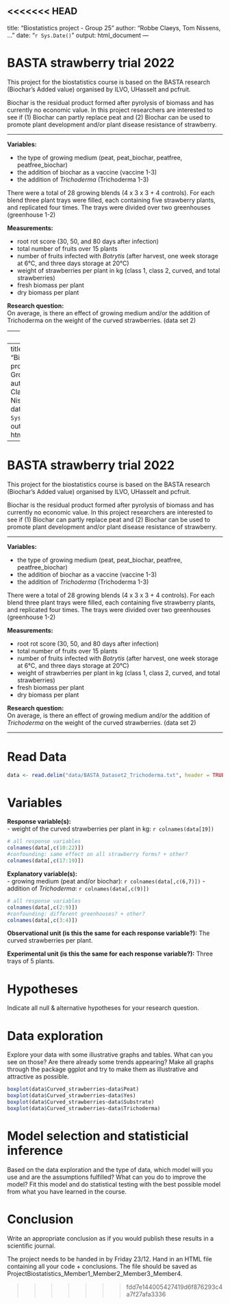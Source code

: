 <<<<<<< HEAD
---
title: "Biostatistics project - Group 25"
author: "Robbe Claeys, Tom Nissens, ..."
date: "`r Sys.Date()`"
output: html_document
---

# BASTA strawberry trial 2022
This project for the biostatistics course is based on the BASTA research (Biochar’s Added value) organised by ILVO, UHasselt and pcfruit.

Biochar is the residual product formed after pyrolysis of biomass and has currently no economic value. In this project researchers are interested to see if (1) Biochar can partly replace peat and (2) Biochar can be used to promote plant development and/or plant disease resistance of strawberry.

---

**Variables:**

- the type of growing medium (peat, peat_biochar, peatfree, peatfree_biochar)
- the addition of biochar as a vaccine (vaccine 1-3)
- the addition of *Trichoderma* (Trichoderma 1-3)

There were a total of 28 growing blends (4 x 3 x 3 + 4 controls). For each blend three plant trays were filled, each containing five strawberry plants, and replicated four times. The trays were divided over two greenhouses (greenhouse 1-2)

**Measurements:**

- root rot score (30, 50, and 80 days after infection)
- total number of fruits over 15 plants
- number of fruits infected with *Botrytis* (after harvest, one week storage at 6°C, and three days storage at 20°C)
- weight of strawberries per plant in kg (class 1, class 2, curved, and total strawberries)
- fresh biomass per plant
- dry biomass per plant

**Research question:**  
On average, is there an effect of growing medium and/or the addition of Trichoderma on the weight of the curved strawberries. (data set 2)

---
# lib

```{r}
library(ggplot2)
library(dplyr)

```




# Read Data

```{r results = 'hide'}
data <- read.delim("data/BASTA_Dataset2_Trichoderma.txt", header = TRUE, stringsAsFactors = FALSE, quote = "", sep = "\t")
```


# Variables


**Response variable(s):**

```{r results = 'hide'}

# all response variables
colnames(data[,c(10:22)])

#used response variable
colnames(data[19])

#confounding: same effect on all strawberry forms? + other?
colnames(data[,c(17:19)])

```

**Explanatory variable(s):**

```{r results = 'hide'}
# all response variables
colnames(data[,c(2:9)])

## substrate is combination of peat(peat,peatfree) and Yes(No-biochar,biochar)

#used response variable
colnames(data[,c(6,7,9)])

#confounding: different greenhouses? + other?
colnames(data[,c(3:4)])
```

**Observational unit (is this the same for each response variable?):**

**Experimental unit (is this the same for each response variable?):**

# Hypotheses

H01: On average, the growing medium has no effect on the weight of the curved strawberries

H02: On average, the addition of Trichoderma has no effect on the weight of the curved strawberries

H03: The effect of Trichoderma addition on the weight of the curved strawberries is not different for the different growing mediums 

Ha1: On average, the growing medium has an effect on the weight of the curved strawberries

Ha2: On average, the addition of Trichoderma has an effect on the weight of the curved strawberries

Ha3: The effect of Trichoderma addition on the weight of the curved strawberries is different for the different growing mediums

# Data exploration
Explore your data with some illustrative graphs and tables. What can you see on those? Are there already some trends appearing? Make all graphs through the package ggplot and try to make them as illustrative and attractive as possible.

```{r results = 'hide'}

curved_strawberry<-data[,c(1,4:5,9,19)]

curved_strawberry %>% 
  ggplot(aes(x=Substrate,y=Curved_strawberries, fill=factor(Substrate))) +
  geom_boxplot() + 
  labs(fill = "substrate") + 
  geom_point(position=position_jitterdodge(),alpha=0.3) +
  theme_bw(base_size = 16)

curved_strawberry %>% 
  ggplot(aes(x=Trichoderma,y=Curved_strawberries, fill=factor(Trichoderma))) +
  geom_boxplot() + 
  labs(fill = "Trichoderma") + 
  geom_point(position=position_jitterdodge(),alpha=0.3) +
  theme_bw(base_size = 16)

curved_strawberry %>% 
  filter(Trichoderma %in% c("None","Trich1","Trich2","Trich3")) %>%
  ggplot(aes(x=Substrate,y=Curved_strawberries, fill=factor(Trichoderma))) +
  geom_boxplot() + 
  labs(fill = "Trichoderma") + 
  geom_point(position=position_jitterdodge(),alpha=0.3) +
  theme_bw(base_size = 16)




```


# Model selection and statisticial inference
Based on the data exploration and the type of data, which model will you use and are the assumptions fulfilled? What can you do to improve the model? Fit this model and do statistical testing with the best possible model from what you have learned in the course.

# Conclusion
Write an appropriate conclusion as if you would publish these results in a scientific journal.

The project needs to be handed in by Friday 23/12. Hand in an HTML file containing all your code + conclusions. The file should be saved as ProjectBiostatistics_Member1_Member2_Member3_Member4.

=======
---
title: "Biostatistics project - Group 25"
author: "Robbe Claeys, Tom Nissens, ..."
date: "`r Sys.Date()`"
output: html_document
---

# BASTA strawberry trial 2022
This project for the biostatistics course is based on the BASTA research (Biochar’s Added value) organised by ILVO, UHasselt and pcfruit.

Biochar is the residual product formed after pyrolysis of biomass and has currently no economic value. In this project researchers are interested to see if (1) Biochar can partly replace peat and (2) Biochar can be used to promote plant development and/or plant disease resistance of strawberry.

---

**Variables:**

- the type of growing medium (peat, peat_biochar, peatfree, peatfree_biochar)
- the addition of biochar as a vaccine (vaccine 1-3)
- the addition of *Trichoderma* (Trichoderma 1-3)

There were a total of 28 growing blends (4 x 3 x 3 + 4 controls). For each blend three plant trays were filled, each containing five strawberry plants, and replicated four times. The trays were divided over two greenhouses (greenhouse 1-2)

**Measurements:**

- root rot score (30, 50, and 80 days after infection)
- total number of fruits over 15 plants
- number of fruits infected with *Botrytis* (after harvest, one week storage at 6°C, and three days storage at 20°C)
- weight of strawberries per plant in kg (class 1, class 2, curved, and total strawberries)
- fresh biomass per plant
- dry biomass per plant

**Research question:**  
On average, is there an effect of growing medium and/or the addition of *Trichoderma* on the weight of the curved strawberries. (data set 2)

---

# Read Data

```{r results = 'hide'}
data <- read.delim("data/BASTA_Dataset2_Trichoderma.txt", header = TRUE, stringsAsFactors = FALSE, quote = "", sep = "\t")
```


# Variables


**Response variable(s):**  
- weight of the curved strawberries per plant in kg: `r colnames(data[19])`

```{r results = 'hide'}
# all response variables
colnames(data[,c(10:22)])
#confounding: same effect on all strawberry forms? + other?
colnames(data[,c(17:19)])
```

**Explanatory variable(s):**  
- growing medium (peat and/or biochar): `r colnames(data[,c(6,7)])`
- addition of *Trichoderma*: `r colnames(data[,c(9)])`


```{r results = 'hide'}
# all response variables
colnames(data[,c(2:9)])
#confounding: different greenhouses? + other?
colnames(data[,c(3:4)])
```

**Observational unit (is this the same for each response variable?):** The curved strawberries per plant.


**Experimental unit (is this the same for each response variable?):** Three trays of 5 plants.

# Hypotheses
Indicate all null & alternative hypotheses for your research question.

# Data exploration
Explore your data with some illustrative graphs and tables. What can you see on those? Are there already some trends appearing? Make all graphs through the package ggplot and try to make them as illustrative and attractive as possible.

```{r results = 'hide'}

boxplot(data$Curved_strawberries~data$Peat)
boxplot(data$Curved_strawberries~data$Yes)
boxplot(data$Curved_strawberries~data$Substrate)
boxplot(data$Curved_strawberries~data$Trichoderma)

```


# Model selection and statisticial inference
Based on the data exploration and the type of data, which model will you use and are the assumptions fulfilled? What can you do to improve the model? Fit this model and do statistical testing with the best possible model from what you have learned in the course.

# Conclusion
Write an appropriate conclusion as if you would publish these results in a scientific journal.

The project needs to be handed in by Friday 23/12. Hand in an HTML file containing all your code + conclusions. The file should be saved as ProjectBiostatistics_Member1_Member2_Member3_Member4.

>>>>>>> fdd7e144005427419d6f876293c4a7f27afa3336
